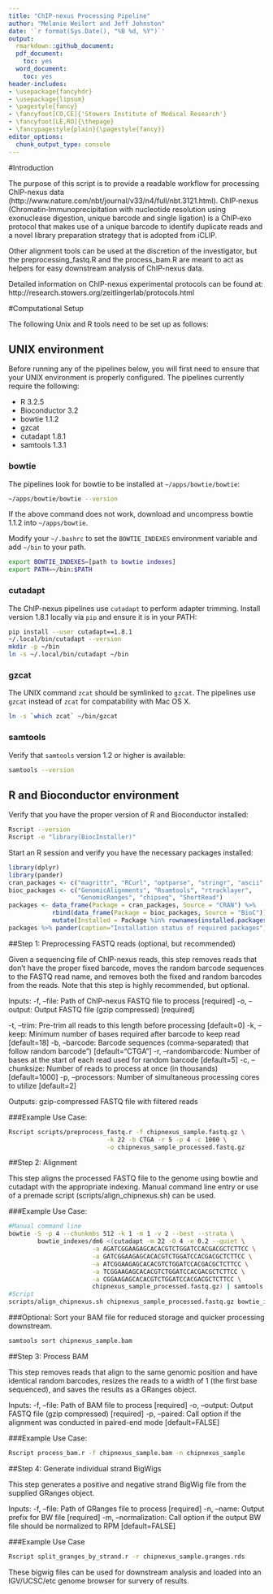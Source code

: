 ```yaml
---
title: "ChIP-nexus Processing Pipeline"
author: "Melanie Weilert and Jeff Johnston"
date: '`r format(Sys.Date(), "%B %d, %Y")`'
output: 
  rmarkdown::github_document:
  pdf_document:
    toc: yes
  word_document:
    toc: yes
header-includes:
- \usepackage{fancyhdr}
- \usepackage{lipsum}
- \pagestyle{fancy}
- \fancyfoot[CO,CE]{'Stowers Institute of Medical Research'}
- \fancyfoot[LE,RO]{\thepage}
- \fancypagestyle{plain}{\pagestyle{fancy}}
editor_options:
  chunk_output_type: console
---
```


#Introduction

The purpose of this script is to provide a readable workflow for processing ChIP-nexus data (http://www.nature.com/nbt/journal/v33/n4/full/nbt.3121.html). ChIP‐nexus (Chromatin‐Immunoprecipitation with nucleotide resolution using exonuclease digestion, unique barcode and single ligation) is a ChIP‐exo protocol that makes use of a unique barcode to identify duplicate reads and a novel library preparation strategy that is adopted from iCLIP.

Other alignment tools can be used at the discretion of the investigator, but the preprocessing_fastq.R and the process_bam.R are meant to act as helpers for easy downstream analysis of ChIP-nexus data.

Detailed information on ChIP-nexus experimental protocols can be found at: http://research.stowers.org/zeitlingerlab/protocols.html

#Computational Setup

The following Unix and R tools need to be set up as follows:

## UNIX environment

Before running any of the pipelines below, you will first need to ensure that your UNIX environment is properly configured. The pipelines currently require the following:

 - R 3.2.5
 - Bioconductor 3.2
 - bowtie 1.1.2
 - gzcat
 - cutadapt 1.8.1
 - samtools 1.3.1
 
### bowtie

The pipelines look for bowtie to be installed at `~/apps/bowtie/bowtie`:

```bash
~/apps/bowtie/bowtie --version
```

If the above command does not work, download and uncompress bowtie 1.1.2 into `~/apps/bowtie`.

Modify your `~/.bashrc` to set the `BOWTIE_INDEXES` environment variable and add `~/bin` to your path.

```bash
export BOWTIE_INDEXES=[path to bowtie indexes]
export PATH=~/bin:$PATH
```

### cutadapt

The ChIP-nexus pipelines use `cutadapt` to perform adapter trimming. Install version 1.8.1 locally via `pip` and ensure it is in your PATH:

```bash
pip install --user cutadapt==1.8.1 
~/.local/bin/cutadapt --version
mkdir -p ~/bin
ln -s ~/.local/bin/cutadapt ~/bin
```

### gzcat

The UNIX command `zcat` should be symlinked to `gzcat`. The pipelines use `gzcat` instead of `zcat` for compatability with Mac OS X. 

```bash
ln -s `which zcat` ~/bin/gzcat
```

### samtools

Verify that `samtools` version 1.2 or higher is available:

```bash
samtools --version
```

## R and Bioconductor environment

Verify that you have the proper version of R and Bioconductor installed:

```bash
Rscript --version
Rscript -e "library(BiocInstaller)"
```

Start an R session and verify you have the necessary packages installed:

```r
library(dplyr)
library(pander)
cran_packages <- c("magrittr", "RCurl", "optparse", "stringr", "ascii", "data.table")
bioc_packages <- c("GenomicAlignments", "Rsamtools", "rtracklayer",
                   "GenomicRanges", "chipseq", "ShortRead")
packages <- data_frame(Package = cran_packages, Source = "CRAN") %>%
            rbind(data_frame(Package = bioc_packages, Source = "BioC")) %>%
            mutate(Installed = Package %in% rownames(installed.packages()))
packages %>% pander(caption="Installation status of required packages")
```

##Step 1: Preprocessing FASTQ reads (optional, but recommended)

Given a sequencing file of ChIP-nexus reads, this step removes reads that don't have the proper fixed barcode, moves the random barcode sequences to the FASTQ read name, and removes both the fixed and random barcodes from the reads. Note that this step is highly recommended, but optional. 

Inputs:
-f, --file: Path of ChIP-nexus FASTQ file to process [required]
-o, --output: Output FASTQ file (gzip compressed) [required]

-t, --trim: Pre-trim all reads to this length before processing [default=0]
-k, --keep: Minimum number of bases required after barcode to keep read [default=18]
-b, --barcode: Barcode sequences (comma-separated) that follow random barcode") [default="CTGA"]
-r, --randombarcode: Number of bases at the start of each read used for random barcode [default=5]
-c, --chunksize: Number of reads to process at once (in thousands) [default=1000]
-p, --processors: Number of simultaneous processing cores to utilize [default=2]

Outputs: gzip-compressed FASTQ file with filtered reads

###Example Use Case:

```bash
Rscript scripts/preprocess_fastq.r -f chipnexus_sample.fastq.gz \
                           -k 22 -b CTGA -r 5 -p 4 -c 1000 \
                           -o chipnexus_sample_processed.fastq.gz
```

##Step 2: Alignment

This step aligns the processed FASTQ file to the genome using bowtie and cutadapt with the appropriate indexing. Manual command line entry or use of a premade script (scripts/align_chipnexus.sh) can be used.

###Example Use Case:

```bash
#Manual command line
bowtie -S -p 4 --chunkmbs 512 -k 1 -m 1 -v 2 --best --strata \
        bowtie_indexes/dm6 <(cutadapt -m 22 -O 4 -e 0.2 --quiet \
                       -a AGATCGGAAGAGCACACGTCTGGATCCACGACGCTCTTCC \
                       -a GATCGGAAGAGCACACGTCTGGATCCACGACGCTCTTCC \
                       -a ATCGGAAGAGCACACGTCTGGATCCACGACGCTCTTCC \
                       -a TCGGAAGAGCACACGTCTGGATCCACGACGCTCTTCC \
                       -a CGGAAGAGCACACGTCTGGATCCACGACGCTCTTCC \
                       chipnexus_sample_processed.fastq.gz) | samtools view -F 4 -Sbo chipnexus_sample.bam -
#Script
scripts/align_chipnexus.sh chipnexus_sample_processed.fastq.gz bowtie_indexes/dm6
```

###Optional: Sort your BAM file for reduced storage and quicker processing downstream.

```bash
samtools sort chipnexus_sample.bam
```

##Step 3: Process BAM

This step removes reads that align to the same genomic position and have identical random barcodes, resizes the reads to a width of 1 (the first base sequenced), and saves the results as a GRanges object.

Inputs:
-f, --file: Path of BAM file to process [required]
-o, --output: Output FASTQ file (gzip compressed) [required]
-p, --paired: Call option if the alignment was conducted in paired-end mode [default=FALSE]

###Example Use Case:

``` bash
Rscript process_bam.r -f chipnexus_sample.bam -n chipnexus_sample
```

##Step 4: Generate individual strand BigWigs

This step generates a positive and negative strand BigWig file from the supplied GRanges object.

Inputs:
-f, --file: Path of GRanges file to process [required]
-n, --name: Output prefix for BW file [required]
-m, --normalization: Call option if the output BW file should be normalized to RPM [default=FALSE]

###Example Use Case

``` bash
Rscript split_granges_by_strand.r -r chipnexus_sample.granges.rds
```

These bigwig files can be used for downstream analysis and loaded into an IGV/UCSC/etc genome browser for survery of results.






